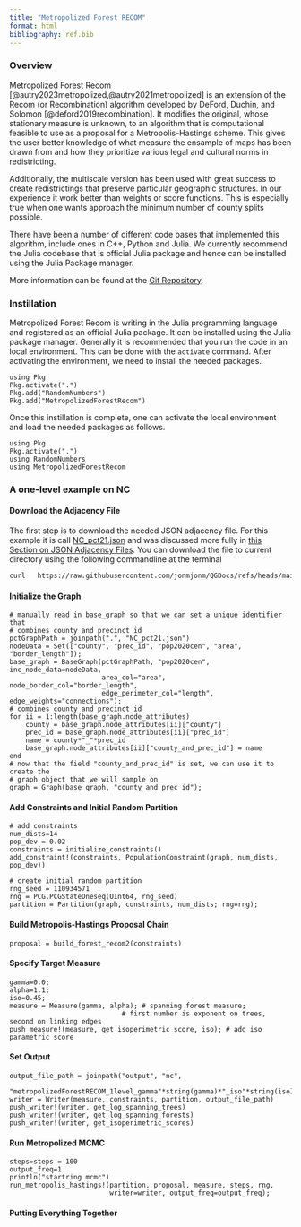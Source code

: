 ```yaml
---
title: "Metropolized Forest RECOM"
format: html
bibliography: ref.bib
---
```


### Overview

Metropolized Forest Recom [@autry2023metropolized,@autry2021metropolized] is an extension of the Recom (or Recombination) algorithm developed by DeFord, Duchin, and Solomon [@deford2019recombination]. It modifies the original, whose stationary measure is unknown, to an algorithm that is computational feasible to use as a proposal for a Metropolis-Hastings scheme. This gives the user better knowledge of what measure the ensample of maps has been drawn from and how they prioritize various legal and cultural norms in redistricting.

Additionally, the multiscale version has been used with great success to create redistrictings that preserve particular geographic structures. In our experience it work  better than weights or score functions. This is  especially true when one wants approach the minimum number of county splits possible.

There have been a number of different code bases that implemented this algorithm, include ones in C++, Python and Julia. We currently recommend the Julia codebase that is official Julia package and hence can be installed using the Julia Package manager. 

More information can be found at the [Git Repository](https://github.com/jonmjonm/MetropolizedForestRecom.jl).

### Instillation

Metropolized Forest Recom is writing in the Julia programming language and registered as an official Julia package. It can be installed  using the Julia package manager. Generally it is recommended that you run the code in an local environment. This can be done with the `activate` command. After activating the environment, we need to install the needed packages. 

```.julia
using Pkg
Pkg.activate(".")
Pkg.add("RandomNumbers")
Pkg.add("MetropolizedForestRecom")
```
Once this instillation is complete, one can activate the local environment and load the needed packages as follows.

```.julia
using Pkg
Pkg.activate(".")
using RandomNumbers
using MetropolizedForestRecom
```

### A one-level example on NC



#### Download the Adjacency File

The first step is to download the needed JSON adjacency file. For this example it is call [NC_pct21.json](Geo/Adjacency/NC_pct21.json) and was discussed more fully in [this Section on JSON Adjacency Files](geographic.html#sec-json-adjacency-files). You can download the file to current directory using the following commandline at the terminal
```.sh
curl   https://raw.githubusercontent.com/jonmjonm/QGDocs/refs/heads/main/Geo/Adjacency/NC_pct21.json -o NC_pct21.json
```

#### Initialize the Graph

```.julia
# manually read in base_graph so that we can set a unique identifier that 
# combines county and precinct id
pctGraphPath = joinpath(".", "NC_pct21.json")
nodeData = Set(["county", "prec_id", "pop2020cen", "area", "border_length"]);
base_graph = BaseGraph(pctGraphPath, "pop2020cen", inc_node_data=nodeData,
                       area_col="area", node_border_col="border_length",
                       edge_perimeter_col="length", edge_weights="connections");
# combines county and precinct id
for ii = 1:length(base_graph.node_attributes)
    county = base_graph.node_attributes[ii]["county"]
    prec_id = base_graph.node_attributes[ii]["prec_id"]
    name = county*"_"*prec_id
    base_graph.node_attributes[ii]["county_and_prec_id"] = name
end
# now that the field "county_and_prec_id" is set, we can use it to create the 
# graph object that we will sample on
graph = Graph(base_graph, "county_and_prec_id");
```

#### Add Constraints and Initial Random Partition 

```.julia
# add constraints
num_dists=14 
pop_dev = 0.02
constraints = initialize_constraints()
add_constraint!(constraints, PopulationConstraint(graph, num_dists, pop_dev))

# create initial random partition
rng_seed = 110934571
rng = PCG.PCGStateOneseq(UInt64, rng_seed)
partition = Partition(graph, constraints, num_dists; rng=rng);
```

#### Build Metropolis-Hastings Proposal Chain

```.julia
proposal = build_forest_recom2(constraints)
```


#### Specify Target Measure

```.julia
gamma=0.0;
alpha=1.1;
iso=0.45;
measure = Measure(gamma, alpha); # spanning forest measure; 
                            # first number is exponent on trees, second on linking edges
push_measure!(measure, get_isoperimetric_score, iso); # add iso parametric score
```

#### Set Output

```.juila
output_file_path = joinpath("output", "nc", 
                            "metropolizedForestRECOM_1level_gamma"*string(gamma)*"_iso"*string(iso)*".jsonl.gz")
writer = Writer(measure, constraints, partition, output_file_path)
push_writer!(writer, get_log_spanning_trees)
push_writer!(writer, get_log_spanning_forests)
push_writer!(writer, get_isoperimetric_scores)
```


#### Run Metropolized MCMC


```.julia
steps=steps = 100
output_freq=1
println("startring mcmc")
run_metropolis_hastings!(partition, proposal, measure, steps, rng,
                         writer=writer, output_freq=output_freq);
```


#### Putting Everything Together

```.julia


```